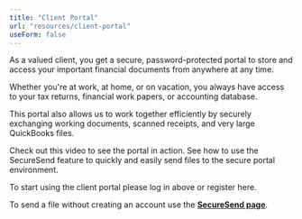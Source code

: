 ```yaml
---
title: "Client Portal"
url: "resources/client-portal"
useForm: false
---
```


As a valued client, you get a secure, password-protected portal to store and access your important financial documents from anywhere at any time.

Whether you're at work, at home, or on vacation, you always have access to your tax returns, financial work papers, or accounting database.

This portal also allows us to work together efficiently by securely exchanging working documents, scanned receipts, and very large QuickBooks files.

Check out this video to see the portal in action. See how to use the SecureSend feature to quickly and easily send files to the secure portal environment.

To start using the client portal please log in above or register here.  


To send a file without creating an account use the **[SecureSend page](https://knaikassociates.securefilepro.com/portal/#/login)**.  

